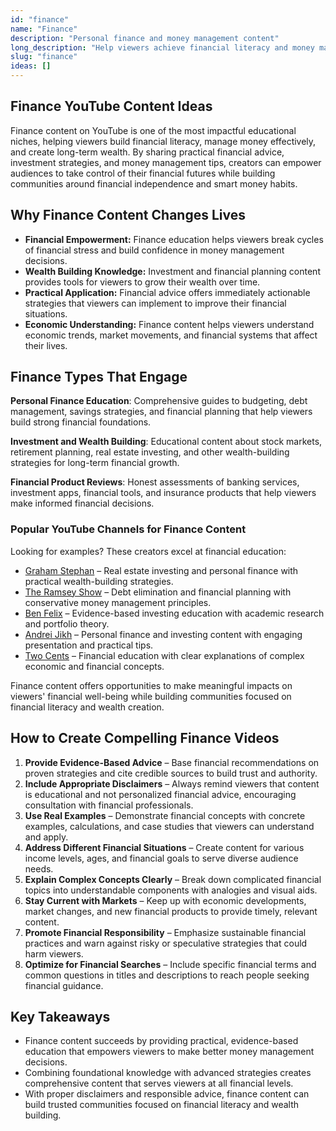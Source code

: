 ```yaml
---
id: "finance"
name: "Finance"
description: "Personal finance and money management content"
long_description: "Help viewers achieve financial literacy and money management skills."
slug: "finance"
ideas: []
---
```


## Finance YouTube Content Ideas

Finance content on YouTube is one of the most impactful educational niches, helping viewers build financial literacy, manage money effectively, and create long-term wealth. By sharing practical financial advice, investment strategies, and money management tips, creators can empower audiences to take control of their financial futures while building communities around financial independence and smart money habits.

## Why Finance Content Changes Lives

- **Financial Empowerment:** Finance education helps viewers break cycles of financial stress and build confidence in money management decisions.  
- **Wealth Building Knowledge:** Investment and financial planning content provides tools for viewers to grow their wealth over time.  
- **Practical Application:** Financial advice offers immediately actionable strategies that viewers can implement to improve their financial situations.  
- **Economic Understanding:** Finance content helps viewers understand economic trends, market movements, and financial systems that affect their lives.  

## Finance Types That Engage

**Personal Finance Education**: Comprehensive guides to budgeting, debt management, savings strategies, and financial planning that help viewers build strong financial foundations.

**Investment and Wealth Building**: Educational content about stock markets, retirement planning, real estate investing, and other wealth-building strategies for long-term financial growth.

**Financial Product Reviews**: Honest assessments of banking services, investment apps, financial tools, and insurance products that help viewers make informed financial decisions.

### Popular YouTube Channels for Finance Content

Looking for examples? These creators excel at financial education:  
- [Graham Stephan](https://www.youtube.com/@GrahamStephan) – Real estate investing and personal finance with practical wealth-building strategies.  
- [The Ramsey Show](https://www.youtube.com/@TheRamseyShow) – Debt elimination and financial planning with conservative money management principles.  
- [Ben Felix](https://www.youtube.com/@BenFelixCSI) – Evidence-based investing education with academic research and portfolio theory.  
- [Andrei Jikh](https://www.youtube.com/@AndreiJikh) – Personal finance and investing content with engaging presentation and practical tips.  
- [Two Cents](https://www.youtube.com/@TwoCentsPBS) – Financial education with clear explanations of complex economic and financial concepts.  

Finance content offers opportunities to make meaningful impacts on viewers' financial well-being while building communities focused on financial literacy and wealth creation.

## How to Create Compelling Finance Videos

1. **Provide Evidence-Based Advice** – Base financial recommendations on proven strategies and cite credible sources to build trust and authority.  
2. **Include Appropriate Disclaimers** – Always remind viewers that content is educational and not personalized financial advice, encouraging consultation with financial professionals.  
3. **Use Real Examples** – Demonstrate financial concepts with concrete examples, calculations, and case studies that viewers can understand and apply.  
4. **Address Different Financial Situations** – Create content for various income levels, ages, and financial goals to serve diverse audience needs.  
5. **Explain Complex Concepts Clearly** – Break down complicated financial topics into understandable components with analogies and visual aids.  
6. **Stay Current with Markets** – Keep up with economic developments, market changes, and new financial products to provide timely, relevant content.  
7. **Promote Financial Responsibility** – Emphasize sustainable financial practices and warn against risky or speculative strategies that could harm viewers.  
8. **Optimize for Financial Searches** – Include specific financial terms and common questions in titles and descriptions to reach people seeking financial guidance.  

## Key Takeaways

- Finance content succeeds by providing practical, evidence-based education that empowers viewers to make better money management decisions.  
- Combining foundational knowledge with advanced strategies creates comprehensive content that serves viewers at all financial levels.  
- With proper disclaimers and responsible advice, finance content can build trusted communities focused on financial literacy and wealth building.
